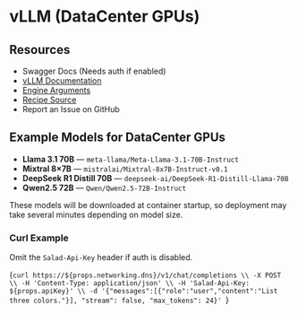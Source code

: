 # vLLM (DataCenter GPUs)

## Resources

- <Link url={`https://${props.networking.dns}/docs`}>Swagger Docs</Link> (Needs auth if enabled)
- [vLLM Documentation](https://docs.vllm.ai/)
- [Engine Arguments](https://docs.vllm.ai/en/latest/configuration/engine_args.html)
- [Recipe Source](https://github.com/SaladTechnologies/salad-recipes/tree/master/recipes/vllm-dc)
- <Link url={`https://github.com/SaladTechnologies/salad-recipes/issues/new?title=vLLM%20DataCenter&body=Image%3A%20${props.container.image}`}>Report an Issue on GitHub</Link>

## Example Models for DataCenter GPUs

- **Llama 3.1 70B** — `meta-llama/Meta-Llama-3.1-70B-Instruct`
- **Mixtral 8×7B** — `mistralai/Mixtral-8x7B-Instruct-v0.1`
- **DeepSeek R1 Distill 70B** — `deepseek-ai/DeepSeek-R1-Distill-Llama-70B`
- **Qwen2.5 72B** — `Qwen/Qwen2.5-72B-Instruct`

<Callout variation="info">
These models will be downloaded at container startup, so deployment may take several minutes depending on model size.
</Callout>

### Curl Example

<Callout variation="note">Omit the `Salad-Api-Key` header if auth is disabled.</Callout>

<CodeBlock language="bash">{`curl https://${props.networking.dns}/v1/chat/completions \\
  -X POST \\
  -H 'Content-Type: application/json' \\
  -H 'Salad-Api-Key: ${props.apiKey}' \\
  -d '{"messages":[{"role":"user","content":"List three colors."}], "stream": false, "max_tokens": 24}'
    `}</CodeBlock>

